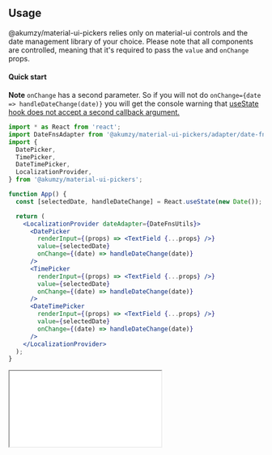 
<PageMeta title="Usage" description="Simple usage example of @akumzy/material-ui-pickers" />

## Usage

@akumzy/material-ui-pickers relies only on material-ui controls and the date management library of your choice. Please note that all components are controlled, meaning that it's required to pass the `value` and `onChange` props.

<Ad />

#### Quick start

**Note** `onChange` has a second parameter. So if you will not do `onChange={date => handleDateChange(date)}` you will get the console warning that [useState hook does not accept a second callback argument.](https://github.com/facebook/react/issues/14174)

```jsx
import * as React from 'react';
import DateFnsAdapter from '@akumzy/material-ui-pickers/adapter/date-fns'; // choose your lib
import {
  DatePicker,
  TimePicker,
  DateTimePicker,
  LocalizationProvider,
} from '@akumzy/material-ui-pickers';

function App() {
  const [selectedDate, handleDateChange] = React.useState(new Date());

  return (
    <LocalizationProvider dateAdapter={DateFnsUtils}>
      <DatePicker
        renderInput={(props) => <TextField {...props} />}
        value={selectedDate}
        onChange={(date) => handleDateChange(date)}
      />
      <TimePicker
        renderInput={(props) => <TextField {...props} />}
        value={selectedDate}
        onChange={(date) => handleDateChange(date)}
      />
      <DateTimePicker
        renderInput={(props) => <TextField {...props} />}
        value={selectedDate}
        onChange={(date) => handleDateChange(date)}
      />
    </LocalizationProvider>
  );
}
```

<NoSsr>
  <iframe
    title="codesandbox"
    src={`https://codesandbox.io/embed/${CODESANDBOX_EXAMPLE_ID}?hidenavigation=1&fontsize=14&view=preview&file=/src/App.jsx`}
    style={{
      width: '100%',
      height: 650,
      border: 0,
      borderRadius: 4,
      overflow: 'hidden',
    }}
    sandbox="allow-modals allow-forms allow-popups allow-scripts allow-same-origin"
  />
</NoSsr>
